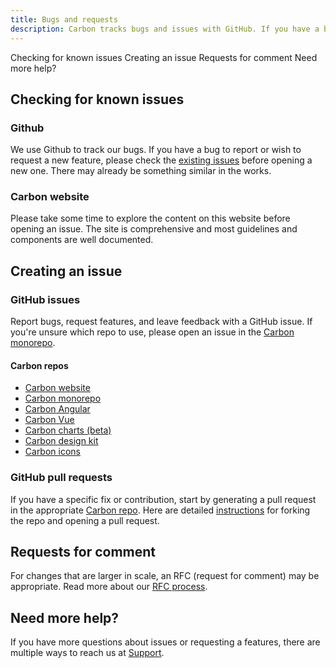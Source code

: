 ```yaml
---
title: Bugs and requests
description: Carbon tracks bugs and issues with GitHub. If you have a bug to report or wish to request a new feature, please check our existing issues before opening a new one.
---
```


<AnchorLinks>

<AnchorLink>Checking for known issues</AnchorLink>
<AnchorLink>Creating an issue</AnchorLink>
<AnchorLink>Requests for comment</AnchorLink>
<AnchorLink>Need more help?</AnchorLink>

</AnchorLinks>

## Checking for known issues

### Github

We use Github to track our bugs. If you have a bug to report or wish to request
a new feature, please check the
[existing issues](https://github.com/carbon-design-system/carbon/issues) before
opening a new one. There may already be something similar in the works.

### Carbon website

Please take some time to explore the content on this website before opening an
issue. The site is comprehensive and most guidelines and components are well
documented.

## Creating an issue

### GitHub issues

Report bugs, request features, and leave feedback with a GitHub issue. If you're
unsure which repo to use, please open an issue in the
[Carbon monorepo](https://github.com/carbon-design-system/carbon).

#### Carbon repos

- [Carbon website](https://github.com/carbon-design-system/carbon-website/issues/new/choose)
- [Carbon monorepo](https://github.com/carbon-design-system/carbon)
- [Carbon Angular](https://github.com/carbon-design-system/carbon-components-angular/issues/new)
- [Carbon Vue](https://github.com/carbon-design-system/carbon-components-vue/issues/new)
- [Carbon charts (beta)](https://github.com/carbon-design-system/carbon-charts/issues/new)
- [Carbon design kit](https://github.com/carbon-design-system/carbon-design-kit/issues/new)
- [Carbon icons](https://github.com/carbon-design-system/carbon-icons/issues/new)

### GitHub pull requests

If you have a specific fix or contribution, start by generating a pull request
in the appropriate
[Carbon repo](https://www.carbondesignsystem.com/resources#development-resources).
Here are detailed
[instructions](https://github.com/carbon-design-system/carbon-website/wiki/Creating-a-PR-through-github.com-UI)
for forking the repo and opening a pull request.

## Requests for comment

For changes that are larger in scale, an RFC (request for comment) may be
appropriate. Read more about our
[RFC process](https://github.com/carbon-design-system/rfcs).

## Need more help?

If you have more questions about issues or requesting a features, there are
multiple ways to reach us at
[Support](https://www.carbondesignsystem.com/help/support).
